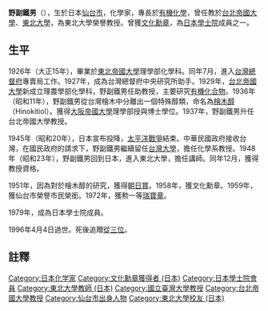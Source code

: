 '''野副鐵男'''（{{bd|1902年|5月16日|1996年|4月4日|Nozoe Tetsuo}}），生於日本[[仙台市|仙台市]]，化學家，專長於[[有機化學|有機化學]]，曾任教於[[台北帝國大學|台北帝國大學]]、[[東北大學|東北大學]]，為東北大學榮譽教授。曾獲[[文化勋章_(日本)|文化勳章]]，為[[日本學士院|日本學士院]]成員之一。
==生平==
1926年（大正15年），畢業於[[東北帝國大學|東北帝國大學]]理學部化學科。同年7月，進入[[台灣總督府|台灣總督府]]專賣局工作。1927年，成為台灣總督府中央研究所助手。1929年，[[台北帝國大學|台北帝國大學]]新成立理農學部化學科，野副鐵男任助教授，主要研究[[有機化合物|有機化合物]]。1936年（昭和11年），野副鐵男從台灣檜木中分離出一個特殊醇類，命名為[[檜木醇|檜木醇]]（Hinokitiol）。獲得[[大阪帝國大學|大阪帝國大學]]理學部授與博士學位。1937年，野副鐵男升任台北帝國大學教授。

1945年（昭和20年），日本宣布投降，[[太平洋戰爭|太平洋戰爭]]結束。中華民國政府接收台灣，在國民政府的請求下，野副鐵男繼續留任[[台灣大學|台灣大學]]，擔任化學系教授。1948年（昭和23年），野副鐵男回到日本，進入東北大學，擔任講師。同年12月，獲得教授資格。

1951年，因為對於檜木醇的研究，獲得[[朝日賞|朝日賞]]。1958年，獲文化勳章。1959年，獲仙台市榮譽市民榮銜。1972年，獲勲一等[[瑞寶章|瑞寶章]]。

1979年，成為日本學士院成員。

1996年4月4日過世。死後追贈[[從三位|從三位]]。

==註釋==
{{reflist}}

{{DEFAULTSORT:Nozoe Tetsuo}}
[[Category:日本化学家|Category:日本化学家]]
[[Category:文化勳章獲得者_(日本)|Category:文化勳章獲得者 (日本)]]
[[Category:日本學士院會員|Category:日本學士院會員]]
[[Category:東北大學教師_(日本)|Category:東北大學教師 (日本)]]
[[Category:國立臺灣大學教授|Category:國立臺灣大學教授]]
[[Category:台北帝國大學教授|Category:台北帝國大學教授]]
[[Category:仙台市出身人物|Category:仙台市出身人物]]
[[Category:東北大學校友_(日本)|Category:東北大學校友 (日本)]]